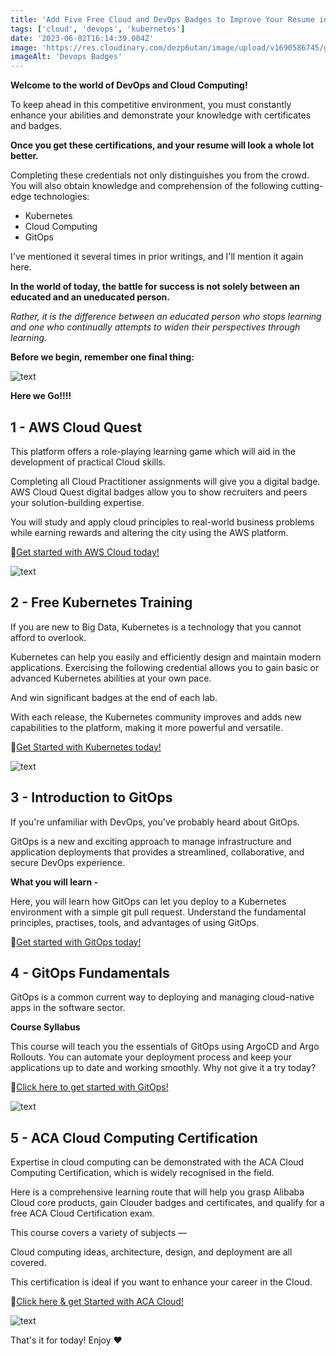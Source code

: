 ```yaml
---
title: 'Add Five Free Cloud and DevOps Badges to Improve Your Resume in 2023'
tags: ['cloud', 'devops', 'kubernetes']
date: '2023-06-02T16:14:39.004Z'
image: 'https://res.cloudinary.com/dezp6utan/image/upload/v1690586745/g3kilop31d778vfhc9iv_wsuz7m.webp'
imageAlt: 'Devops Badges'
---
```


**Welcome to the world of DevOps and Cloud Computing!**

To keep ahead in this competitive environment, you must constantly enhance your abilities and demonstrate your knowledge with certificates and badges.

**Once you get these certifications, and your resume will look a whole lot better.**

Completing these credentials not only distinguishes you from the crowd. You will also obtain knowledge and comprehension of the following cutting-edge technologies:

- Kubernetes
- Cloud Computing
- GitOps

I've mentioned it several times in prior writings, and I'll mention it again here.

**In the world of today, the battle for success is not solely between an educated and an uneducated person.**

*Rather, it is the difference between an educated person who stops learning and one who continually attempts to widen their perspectives through learning.*


**Before we begin, remember one final thing:**

![text](https://github.com/apotitech/photos\_document\_md/raw/master/src/common/photos/CLOUD_CERT0.png "text")

**Here we Go!!!!**

## 1 - AWS Cloud Quest

This platform offers a role-playing learning game which will aid in the development of practical Cloud skills.

Completing all Cloud Practitioner assignments will give you a digital badge. AWS Cloud Quest digital badges allow you to show recruiters and peers your solution-building expertise.

You will study and apply cloud principles to real-world business problems while earning rewards and altering the city using the AWS platform.

📌[Get started with AWS Cloud today!](https://explore.skillbuilder.aws/learn/course/external/view/elearning/11458/aws-cloud-quest-cloud-practitioner)

![text](https://github.com/apotitech/photos\_document\_md/raw/master/src/common/photos/CLOUD_CERT1.png "text")

## 2 - Free Kubernetes Training

If you are new to Big Data, Kubernetes is a technology that you cannot afford to overlook.

Kubernetes can help you easily and efficiently design and maintain modern applications. Exercising the following credential allows you to gain basic or advanced Kubernetes abilities at your own pace.

And win significant badges at the end of each lab.

With each release, the Kubernetes community improves and adds new capabilities to the platform, making it more powerful and versatile.

📌[Get Started with Kubernetes today!](https://kubecampus.io/)

![text](https://github.com/apotitech/photos\_document\_md/raw/master/src/common/photos/CLOUD_CERT2.png "text")

## 3 - Introduction to GitOps

If you're unfamiliar with DevOps, you've probably heard about GitOps.

GitOps is a new and exciting approach to manage infrastructure and application deployments that provides a streamlined, collaborative, and secure DevOps experience.

**What you will learn -**

Here, you will learn how GitOps can let you deploy to a Kubernetes environment with a simple git pull request. Understand the fundamental principles, practises, tools, and advantages of using GitOps.

📌[Get started with GitOps today!](https://training.linuxfoundation.org/training/introduction-to-gitops-lfs169/)

## 4 - GitOps Fundamentals

GitOps is a common current way to deploying and managing cloud-native apps in the software sector.

**Course Syllabus**

This course will teach you the essentials of GitOps using ArgoCD and Argo Rollouts. You can automate your deployment process and keep your applications up to date and working smoothly. Why not give it a try today?

📌[Click here to get started with GitOps!](https://learning.codefresh.io/course/gitops-with-argo)

![text](https://github.com/apotitech/photos\_document\_md/raw/master/src/common/photos/CLOUD_CERT3.png "text")

## 5 - ACA Cloud Computing Certification

Expertise in cloud computing can be demonstrated with the ACA Cloud Computing Certification, which is widely recognised in the field.

Here is a comprehensive learning route that will help you grasp Alibaba Cloud core products, gain Clouder badges and certificates, and qualify for a free ACA Cloud Certification exam.

This course covers a variety of subjects —

Cloud computing ideas, architecture, design, and deployment are all covered.

This certification is ideal if you want to enhance your career in the Cloud.

📌[Click here & get Started with ACA Cloud!](https://edu.alibabacloud.com/learningpath/new_user_learningpath)

![text](https://github.com/apotitech/photos\_document\_md/raw/master/src/common/photos/CLOUD_CERT4.png "text")

That's it for today! Enjoy ❤